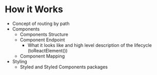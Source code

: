 <Meta title="Tutorial|How it Works" />

# How it Works
* Concept of routing by path
* Components
  * Components Structure
  * Component Endpoint
    * What it looks like and high level description of the lifecycle (toReactElement())
  * Component Mapping
* Styling
  * Styled and Styled Components packages